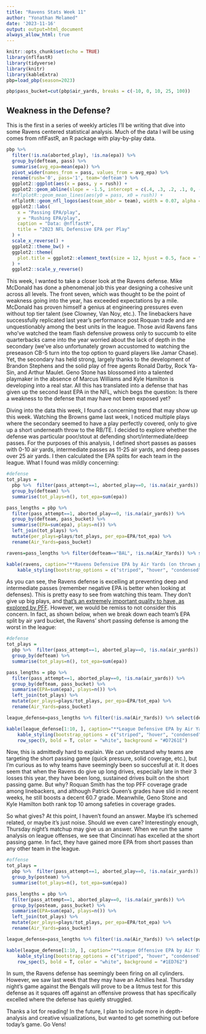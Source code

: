 ```yaml
---
title: "Ravens Stats Week 11"
author: "Yonathan Melamed"
date: '2023-11-16'
output: output=html_document
always_allow_html: true
---
```


```r
knitr::opts_chunk$set(echo = TRUE)
library(nflfastR)
library(tidyverse)
library(knitr)
library(kableExtra)
pbp=load_pbp(season=2023)

pbp$pass_bucket=cut(pbp$air_yards, breaks = c(-10, 0, 10, 25, 100))
```

## Weakness in the Defense?

This is the first in a series of weekly articles I'll be writing that dive into some Ravens centered statistical analysis. Much of the data I will be 
using comes from nflFastR, an R package with play-by-play data.

```r
pbp %>% 
  filter(!is.na(aborted_play), !is.na(epa)) %>% 
  group_by(defteam, pass) %>% 
  summarise(avg_epa=mean(epa)) %>% 
  pivot_wider(names_from = pass, values_from = avg_epa) %>% 
  rename(rush='0', pass='1', team='defteam') %>% 
  ggplot2::ggplot(aes(x = pass, y = rush)) +
  ggplot2::geom_abline(slope = -1.5, intercept = c(.4, .3, .2, .1, 0, -.1, -.2, -.3), alpha = .2) +
  #nflplotR::geom_mean_lines(aes(y0 = pass, x0 = rush)) +
  nflplotR::geom_nfl_logos(aes(team_abbr = team), width = 0.07, alpha = 0.7) +
  ggplot2::labs(
    x = "Passing EPA/play",
    y = "Rushing EPA/play",
    caption = "Data: @nflfastR",
    title = "2023 NFL Defensive EPA per Play"
  ) +
  scale_x_reverse() +
  ggplot2::theme_bw() +
  ggplot2::theme(
    plot.title = ggplot2::element_text(size = 12, hjust = 0.5, face = "bold")
  ) +
  ggplot2::scale_y_reverse() 

```

This week, I wanted to take a closer look at the Ravens defense. Mike McDonald has done a phenomenal job this year designing a cohesive unit across all levels. The front seven, which was thought to be the point of weakness going into the year, has exceeded expectations by a mile. McDonald has proven himself a genius at engineering pressures even without top tier talent (see Clowney, Van Noy, etc.). The linebackers have successfully replicated last year's performance post Roquan trade and are unquestionably among the best units in the league. Those avid Ravens fans who've watched the team flash defensive prowess only to succumb to elite quarterbacks came into the year worried about the lack of depth in the secondary (we've also unfortunately grown accustomed to watching the preseason CB-5 turn into the top option to guard players like Jamar Chase). Yet, the secondary has held strong, largely thanks to the development of Brandon Stephens and the solid play of free agents Ronald Darby, Rock Ya-Sin, and Arthur Maulet. Geno Stone has blossomed into a talented playmaker in the absence of Marcus Williams and Kyle Hamilton is developing into a real star. All this has translated into a defense that has given up the second least EPA in the NFL, which begs the question: Is there a weakness to the defense that may have not been exposed yet?



Diving into the data this week, I found a concerning trend that may show up this week. Watching the Browns game last week, I noticed multiple plays where the secondary seemed to have a play perfectly covered, only to give up a short underneath throw to the RB/TE. I decided to explore whether the defense was particular poor/stout at defending short/intermediate/deep passes. For the purposes of this analysis, I defined short passes as passes with 0-10 air yards, intermediate passes as 11-25 air yards, and deep passes over 25 air yards. I then calculated the EPA splits for each team in the league. What I found was mildly concerning:


```r
#defense
tot_plays = 
  pbp %>%  filter(pass_attempt==1, aborted_play==0, !is.na(air_yards)) %>% 
  group_by(defteam) %>% 
  summarise(tot_plays=n(), tot_epa=sum(epa)) 

pass_lengths = pbp %>% 
  filter(pass_attempt==1, aborted_play==0, !is.na(air_yards)) %>% 
  group_by(defteam, pass_bucket) %>% 
  summarise(EPA=sum(epa), plays=n()) %>% 
  left_join(tot_plays) %>% 
  mutate(per_plays=plays/tot_plays, per_epa=EPA/tot_epa) %>% 
  rename(Air_Yards=pass_bucket)

ravens=pass_lengths %>% filter(defteam=="BAL", !is.na(Air_Yards)) %>% select(defteam, Air_Yards, EPA, plays) 

kable(ravens, caption="**Ravens Defensive EPA by Air Yards (on thrown passes)**") %>% 
    kable_styling(bootstrap_options = c("striped", "hover", "condensed", "responsive"))
```


As you can see, the Ravens defense is excelling at preventing deep and intermediate passes (remember negative EPA is better when looking at defenses). This is pretty easy to see from watching this team. They don't give up big plays, and [that's an extremely important quality to have, as explored by PFF](https://www.pff.com/news/nfl-explosive-plays-and-re-thinking-offensive-success#:~:text=Explosive%20plays%20are%20overwhelming%20accrued,the%20opponent's%20talent%20and%20scheme.). However, we would be remiss to not consider this concern. In fact, as shown below, when we break down each team's EPA split by air yard bucket, the Ravens' short passing defense is among the worst in the league:


```r
#defense
tot_plays = 
  pbp %>%  filter(pass_attempt==1, aborted_play==0, !is.na(air_yards)) %>% 
  group_by(defteam) %>% 
  summarise(tot_plays=n(), tot_epa=sum(epa)) 

pass_lengths = pbp %>% 
  filter(pass_attempt==1, aborted_play==0, !is.na(air_yards)) %>% 
  group_by(defteam, pass_bucket) %>% 
  summarise(EPA=sum(epa), plays=n()) %>% 
  left_join(tot_plays) %>% 
  mutate(per_plays=plays/tot_plays, per_epa=EPA/tot_epa) %>% 
  rename(Air_Yards=pass_bucket)

league_defense=pass_lengths %>% filter(!is.na(Air_Yards)) %>% select(defteam, Air_Yards, EPA, plays) %>% arrange(-EPA)

kable(league_defense[1:10, ], caption="**League Defensive EPA by Air Yards (on thrown passes)**") %>% 
    kable_styling(bootstrap_options = c("striped", "hover", "condensed", "responsive")) %>% 
    row_spec(9, bold = T, color = "white", background = "#D7261E")

```
Now, this is admittedly hard to explain. We can understand why teams are targeting the short passing game (quick pressure, solid coverage, etc.), but I'm curious as to why teams have seemingly been so succesfull at it. It does seem that when the Ravens do give up long drives, especially late in their 3 losses this year, they have been long, sustained drives built on the short passing game. But why? Roquan Smith has the top PFF coverage grade among linebackers, and although Patrick Queen's grades have slid in recent weeks, he still boosts a decent 60.7 grade. Meanwhile, Geno Stone and Kyle Hamilton both rank top 10 among safeties in coverage grades. 

So what gives? At this point, I haven't found an answer. Maybe it's schemed related, or maybe it's just noise. Should we even care? Interestingly enough, Thursday night's matchup may give us an answer. When we run the same analysis on league offenses, we see that Cincinnati has excelled at the short passing game. In fact, they have gained more EPA from short passes than any other team in the league.


```r
#offense
tot_plays = 
  pbp %>%  filter(pass_attempt==1, aborted_play==0, !is.na(air_yards)) %>% 
  group_by(posteam) %>% 
  summarise(tot_plays=n(), tot_epa=sum(epa)) 

pass_lengths = pbp %>% 
  filter(pass_attempt==1, aborted_play==0, !is.na(air_yards)) %>% 
  group_by(posteam, pass_bucket) %>% 
  summarise(EPA=sum(epa), plays=n()) %>% 
  left_join(tot_plays) %>% 
  mutate(per_plays=plays/tot_plays, per_epa=EPA/tot_epa) %>% 
  rename(Air_Yards=pass_bucket)

league_defense=pass_lengths %>% filter(!is.na(Air_Yards)) %>% select(posteam, Air_Yards, EPA, plays) %>% arrange(-EPA)

kable(league_defense[1:10, ], caption="**League Offensive EPA by Air Yards (on thrown passes)**") %>% 
    kable_styling(bootstrap_options = c("striped", "hover", "condensed", "responsive"),  position = "float_right") %>% 
    row_spec(5, bold = T, color = "white", background = "#1ED762")

```

In sum, the Ravens defense has seemingly been firing on all cylinders. However, we saw last week that they may have an Achilles heal. Thursday night's game against the Bengals will prove to be a litmus test for this defense as it squares off against an offensive prowess that has specifically excelled where the defense has quietly struggled. 

Thanks a lot for reading! In the future, I plan to include more in depth-analysis and creative visualizations, but wanted to get something out before today's game. Go Vens!
